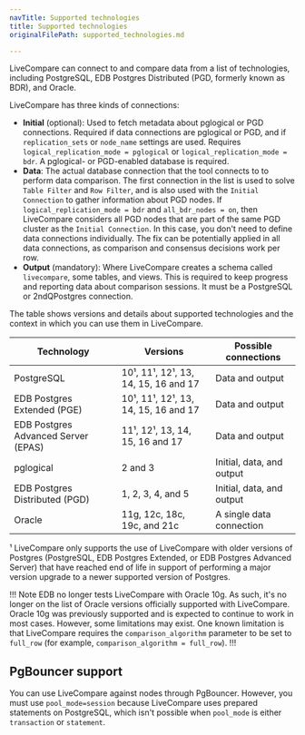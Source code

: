 ```yaml
---
navTitle: Supported technologies
title: Supported technologies
originalFilePath: supported_technologies.md

---
```


LiveCompare can connect to and compare data from a list of technologies,
including PostgreSQL, EDB Postgres Distributed (PGD, formerly known as BDR), and Oracle.

LiveCompare has three kinds of connections:

-   **Initial** (optional): Used to fetch metadata about pglogical or PGD
    connections. Required if data connections are pglogical or PGD, and if
    `replication_sets` or `node_name` settings are used. Requires
    `logical_replication_mode = pglogical` or `logical_replication_mode = bdr`. 
    A pglogical- or PGD-enabled database is required.
-   **Data**: The actual database connection that the tool connects to to perform
    data comparison. The first connection in the list is used to solve `Table
    Filter` and `Row Filter`, and is also used with the `Initial
    Connection` to gather information about PGD nodes. If
    `logical_replication_mode = bdr` and `all_bdr_nodes = on`, then LiveCompare
    considers all PGD nodes that are part of the same PGD cluster as the `Initial
    Connection`. In this case, you don't need to define data connections
    individually. The fix can be potentially applied in all data connections, as comparison
    and consensus decisions work per row.
-   **Output** (mandatory): Where LiveCompare creates a schema called
    `livecompare`, some tables, and views. This is required to keep progress and
    reporting data about comparison sessions. It must be a PostgreSQL or
    2ndQPostgres connection.

The table shows versions and details about supported technologies and the context in which you can use them in LiveCompare.

| Technology                          | Versions                               | Possible connections      |
|-------------------------------------|----------------------------------------|---------------------------|
| PostgreSQL                          | 10¹, 11¹, 12¹, 13, 14, 15, 16 and 17 | Data and output           |
| EDB Postgres Extended (PGE)         | 10¹, 11¹, 12¹, 13, 14, 15, 16 and 17 | Data and output           |
| EDB Postgres Advanced Server (EPAS) | 11¹, 12¹, 13, 14, 15, 16 and 17         | Data and output           |
| pglogical                           | 2 and 3                                | Initial, data, and output |
| EDB Postgres Distributed (PGD)      | 1, 2, 3, 4, and 5                      | Initial, data, and output |
| Oracle                              | 11g, 12c, 18c, 19c, and 21c            | A single data connection  |

¹ LiveCompare only supports the use of LiveCompare with older versions of Postgres (PostgreSQL, EDB Postgres Extended, or EDB Postgres Advanced Server) that have reached end of life in support of performing a major version upgrade to a newer supported version of Postgres.

!!! Note
EDB no longer tests LiveCompare with Oracle 10g. As such, it's no longer on the list of Oracle versions officially supported with LiveCompare. Oracle 10g was previously supported and is expected to continue to work in most cases. However, some limitations may exist. One known limitation is that LiveCompare requires the `comparison_algorithm` parameter to be set to `full_row` (for example, `comparison_algorithm = full_row`).
!!!

## PgBouncer support

You can use LiveCompare against nodes through PgBouncer. However, you must use
`pool_mode=session` because LiveCompare uses prepared statements on PostgreSQL,
which isn't possible when `pool_mode` is either `transaction` or
`statement`.
